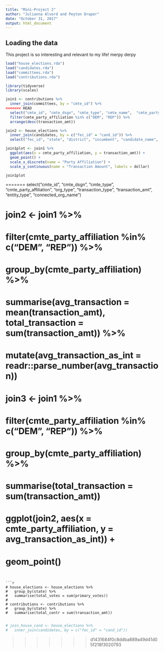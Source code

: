 ```yaml
---
title: "Mini-Project 2"
author: "Julianna Alvord and Peyton Draper"
date: "October 31, 2017"
output: html_document
---
```



## Loading the data

This project is so interesting and relevant to my life! merpy derpy

```r
load("house_elections.rda")
load("candidates.rda")
load("committees.rda")
load("contributions.rda")
```

```r
library(tidyverse)
library(scales)

join1 <- contributions %>%
  inner_join(committees, by = "cmte_id") %>%
<<<<<<< HEAD
  select("cmte_id", "cmte_dsgn", "cmte_type", "cmte_name",  "cmte_party_affiliation", "org_type", "transaction_type", "transaction_amt") %>%
  filter(cmte_party_affiliation %in% c("DEM", "REP")) %>%
  arrange(desc(transaction_amt))

join2 <- house_elections %>%
  inner_join(candidates, by = c("fec_id" = "cand_id")) %>%
  select("fec_id", "state", "district", "incumbent", "candidate_name", "cand_party_affiliation", "primary_votes", "runoff_votes", "general_votes", "ge_winner")

join1plot <- join1 %>%
  ggplot(aes(x = cmte_party_affiliation, y = transaction_amt)) +
  geom_point() +
  scale_x_discrete(name = "Party Affiliation") +
  scale_y_continuous(name = "Transaction Amount", labels = dollar)

join1plot
```
=======
  select("cmte_id", "cmte_dsgn", "cmte_type", "cmte_party_affiliation", "org_type", "transaction_type", "transaction_amt", "entity_type", "connected_org_name")

# join2 <- join1 %>%
#   filter(cmte_party_affiliation %in% c("DEM", "REP")) %>%
#   group_by(cmte_party_affiliation) %>%
#   summarise(avg_transaction = mean(transaction_amt), total_transaction = sum(transaction_amt)) %>%
#   mutate(avg_transaction_as_int = readr::parse_number(avg_transaction))
# 
# join3 <- join1 %>%
#   filter(cmte_party_affiliation %in% c("DEM", "REP")) %>%
#   group_by(cmte_party_affiliation) %>%
#   summarise(total_transaction = sum(transaction_amt))
# 
# ggplot(join2, aes(x = cmte_party_affiliation, y = avg_transaction_as_int)) +
#   geom_point()
```


```r
# house_elections <- house_elections %>%
#   group_by(state) %>%
#   summarise(total_votes = sum(primary_votes))
# 
# contributions <- contributions %>%
#   group_by(state) %>%
#   summarise(total_contr = sum(transaction_amt))


```

```r
# join_house_cand <- house_elections %>%
#   inner_join(candidates, by = c("fec_id" = "cand_id"))


```

>>>>>>> d1431684f0c8ddba889a49d41d05f218f3020793
